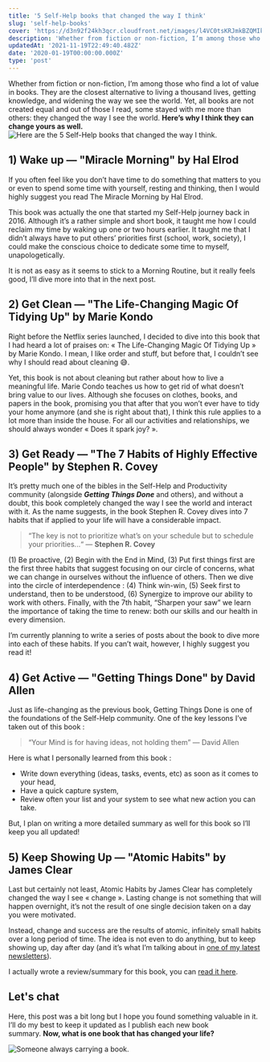 ```yaml
---
title: '5 Self-Help books that changed the way I think'
slug: 'self-help-books'
cover: 'https://d3n92f24kh3qcr.cloudfront.net/images/l4VC0tsKRJmkBZQMIkA1.jpg'
description: 'Whether from fiction or non-fiction, I’m among those who find a lot of value in books. Here are 5 books that changed the way I see the world.'
updatedAt: '2021-11-19T22:49:40.482Z'
date: '2020-01-19T00:00:00.000Z'
type: 'post'
---
```


Whether from fiction or non-fiction, I’m among those who find a lot of value in books. They are the closest alternative to living a thousand lives, getting knowledge, and widening the way we see the world. Yet, all books are not created equal and out of those I read, some stayed with me more than others: they changed the way I see the world. **Here’s why I think they can change yours as well.**
![Here are the 5 Self-Help books that changed the way I think.](https://d3n92f24kh3qcr.cloudfront.net/images/5FyzjDr2QI6XIXh1RdP3.jpg)

## 1) Wake up — "Miracle Morning" by Hal Elrod

If you often feel like you don’t have time to do something that matters to you or even to spend some time with yourself, resting and thinking, then I would highly suggest you read The Miracle Morning by Hal Elrod.

This book was actually the one that started my Self-Help journey back in 2016. Although it’s a rather simple and short book, it taught me how I could reclaim my time by waking up one or two hours earlier. It taught me that I didn’t always have to put others’ priorities first (school, work, society), I could make the conscious choice to dedicate some time to myself, unapologetically.

It is not as easy as it seems to stick to a Morning Routine, but it really feels good, I’ll dive more into that in the next post.

## 2) Get Clean — "The Life-Changing Magic Of Tidying Up" by Marie Kondo

Right before the Netflix series launched, I decided to dive into this book that I had heard a lot of praises on: « The Life-Changing Magic Of Tidying Up » by Marie Kondo. I mean, I like order and stuff, but before that, I couldn’t see why I should read about cleaning 😅.

Yet, this book is not about cleaning but rather about how to live a meaningful life. Marie Condo teaches us how to get rid of what doesn’t bring value to our lives. Although she focuses on clothes, books, and papers in the book, promising you that after that you won’t ever have to tidy your home anymore (and she is right about that), I think this rule applies to a lot more than inside the house. For all our activities and relationships, we should always wonder « Does it spark joy? ».

## 3) Get Ready — "The 7 Habits of Highly Effective People" by Stephen R. Covey

It’s pretty much one of the bibles in the Self-Help and Productivity community (alongside _**Getting Things Done**_ and others), and without a doubt, this book completely changed the way I see the world and interact with it. As the name suggests, in the book Stephen R. Covey dives into 7 habits that if applied to your life will have a considerable impact.

> “The key is not to prioritize what’s on your schedule but to schedule your priorities...“
> — **Stephen R. Covey**

(1) Be proactive, (2) Begin with the End in Mind, (3) Put first things first are the first three habits that suggest focusing on our circle of concerns, what we can change in ourselves without the influence of others. Then we dive into the circle of interdependence : (4) Think win-win, (5) Seek first to understand, then to be understood, (6) Synergize to improve our ability to work with others. Finally, with the 7th habit, “Sharpen your saw” we learn the importance of taking the time to renew: both our skills and our health in every dimension.

I’m currently planning to write a series of posts about the book to dive more into each of these habits. If you can’t wait, however, I highly suggest you read it!

## 4) Get Active — "Getting Things Done" by David Allen

Just as life-changing as the previous book, Getting Things Done is one of the foundations of the Self-Help community. One of the key lessons I’ve taken out of this book :

> “Your Mind is for having ideas, not holding them” — David Allen

Here is what I personally learned from this book :

-   Write down everything (ideas, tasks, events, etc) as soon as it comes to your head,
-   Have a quick capture system,
-   Review often your list and your system to see what new action you can take.

But, I plan on writing a more detailed summary as well for this book so I’ll keep you all updated!

## 5) Keep Showing Up — "Atomic Habits" by James Clear

Last but certainly not least, Atomic Habits by James Clear has completely changed the way I see « change ». Lasting change is not something that will happen overnight, it’s not the result of one single decision taken on a day you were motivated.

Instead, change and success are the results of atomic, infinitely small habits over a long period of time. The idea is not even to do anything, but to keep showing up, day after day (and it’s what I’m talking about in [one of my latest newsletters](https://us14.campaign-archive.com/home/?u=46f3d8f20bd328d717295b4c2&id=9a7d2125d5)).

I actually wrote a review/summary for this book, you can [read it here](/library/atomic-habits/).

## Let's chat

Here, this post was a bit long but I hope you found something valuable in it. I’ll do my best to keep it updated as I publish each new book summary. **Now, what is one book that has changed your life?**

![Someone always carrying a book.](https://d3n92f24kh3qcr.cloudfront.net/images/hEE4I8wSgGSrk6Mm9evL.jpg)
